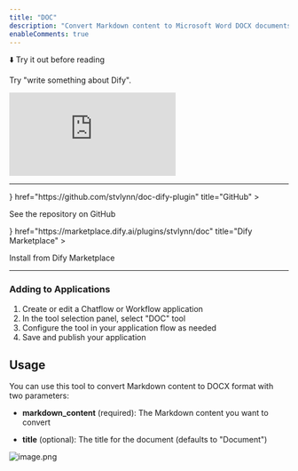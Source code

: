 ```yaml
---
title: "DOC"
description: "Convert Markdown content to Microsoft Word DOCX documents"
enableComments: true
---
```


⬇️ Try it out before reading

<Callout title="How to use">Try "write something about Dify".</Callout>

<iframe
 src="http://instance.hellodify.com/chatbot/MHxA0UJRW3aCPLc8"
 style={{
   width: '100%',
   minHeight: '700px'
 }}
 frameBorder="0"
 allow="microphone">
</iframe>

---

<Cards>
  <Card 
    icon={<i className="ri-github-fill" />} 
    href="https://github.com/stvlynn/doc-dify-plugin" 
    title="GitHub"
  >
  <p>See the repository on GitHub</p>
  </Card>
  <Card 
    icon={<i className="ri-store-2-line" />} 
    href="https://marketplace.dify.ai/plugins/stvlynn/doc" 
    title="Dify Marketplace"
  >
  <p>Install from Dify Marketplace</p>
  </Card>
</Cards>

---


### Adding to Applications

1. Create or edit a Chatflow or Workflow application
2. In the tool selection panel, select "DOC" tool
3. Configure the tool in your application flow as needed
4. Save and publish your application


## Usage

You can use this tool to convert Markdown content to DOCX format with two parameters:

- **markdown_content** (required): The Markdown content you want to convert

- **title** (optional): The title for the document (defaults to "Document")

![image.png](https://s2.loli.net/2025/05/17/zQyImq39XugBoU8.png)
